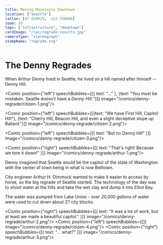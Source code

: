 ```yaml
---
title: Moving Mountains Downtown
location: ["Seattle"]
latlon: [47.620815, -122.358086]
zoom: 10
tags: ["infrastructure", "downtown"]
cardImage: "/loc/regrade-results.jpg"
cameraType: "stereograph"
stampName: "regrade.svg"
---
```



# The Denny Regrades

When Arthur Denny lived in Seattle, he lived on a hill named after himself -- Denny Hill.  

<Comic  position={"left"} speechBubbles={[{ text: "..." }, {text: "You must be mistaken. Seattle doesn't have a *Denny Hill.*"}]} image="/comics/denny-regrade/citizen-1.png"/>

<Comic  position={"left"} speechBubbles={[{text: "We have First Hill, Capitol Hill"}, {text: "Cherry Hill, Beacon Hill, and even a slight deceptive slope up Ballard."}]} image="/comics/denny-regrade/citizen-2.png"/>

<Comic  position={"left"} speechBubbles={[{ text: "But no Denny Hill" }]} image="/comics/denny-regrade/citizen-3.png"/>



<Comic  position={"right"} speechBubbles={[{ text: "That's right! Because we tore it down!" }]} image="/comics/denny-regrade/arthur-1.png"/>

<LOCItem linkOut="https://www.loc.gov/item/2015646669/" image="/loc/cutting-hill.jpg" caption="Cutting down a hill with a powerful jet of water"/>

Denny imagined that Seattle would be the capitol of the state of Washington with the center of town being in what is now Belltown.

City engineer Arthur H. Dimmock wanted to make it easier to access by horse, so the big regrade of Seattle started. The technology of the day was to shoot water at the hills and take the wet clay and dump it into Elliot Bay.

The water was pumped from Lake Union - over *20,000 gallons* of water were used to cut down about 27 city blocks.

<LOCItem image="/loc/regrade-results.jpg" linkOut="https://www.loc.gov/item/2024693820/" caption="The Washington Hotel, where Theodore Roosevelt stayed when he visited Seattle"/>

<Comic position={"right"} speechBubbles={[{ text: "It was a lot of work, but at least we made a beautiful capitol." }]} image="/comics/denny-regrade/arthur-2.png"/>
<Comic position={"left"} speechBubbles={[]} image="/comics/denny-regrade/citizen-4.png"/>
<Comic position={"right"} speechBubbles={[{ text: "... what?" }]} image="/comics/denny-regrade/arthur-3.png"/>